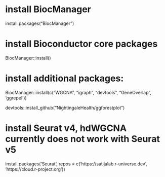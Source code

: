 # install BiocManager
install.packages("BiocManager")

# install Bioconductor core packages
BiocManager::install()

# install additional packages:
BiocManager::install(c("WGCNA", "igraph", "devtools", "GeneOverlap", 'ggrepel'))

devtools::install_github("NightingaleHealth/ggforestplot")

# install Seurat v4, hdWGCNA currently does not work with Seurat v5
install.packages('Seurat', repos = c('https://satijalab.r-universe.dev', 'https://cloud.r-project.org'))